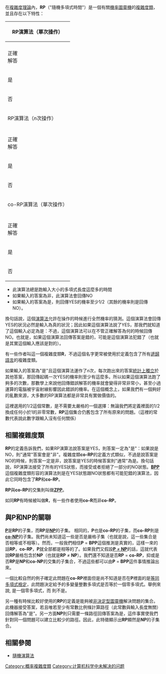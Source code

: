{{Unreferenced|time=2008-7-1}}
在[[計算複雜性理論|複雜度理論]]內，'''RP'''（"隨機多項式時間"）是一個有關[[機率圖靈機|機率圖靈機]]的[[複雜度類|複雜度類]]，並且存在以下特性：
{|class="wikitable" style="float:right;text-align:center"
!colspan="3"|RP演算法（單次操作）
|-
|
|colspan="2"|產生的答案
|-
| 正確<br/>解答
| 是
| 否
|-
| 是
| ≥ 1/2
| ≤ 1/2
|-
| 否
| 0
| 1
|-
!colspan="3"|RP演算法（''n''次操作）
|-
|
|colspan="2"|產生的答案
|-
| 正確<br/>解答
| 是
| 否
|-
| 是
| ≥ 1 − 2<sup>−''n''</sup>
| ≤ 2<sup>−''n''</sup>
|-
| 否
| 0
| 1
|-
!colspan="3"|co-RP演算法（單次操作）
|-
|
|colspan="2"|產生的解答
|-
| 正確<br/>解答
| 是
| 否
|-
| 是
| 1
| 0
|-
| 否
| ≤ 1/2
| ≥ 1/2
|}

* 此演算法總是跑輸入大小的多項式長度這麼多的時間
* 如果輸入的答案為非，此演算法會回傳NO
* 如果輸入的答案為是，則回傳YES的機率至少1/2（其餘的機率則是回傳NO）。

換句話說，這個[[演算法|演算法]]允許在操作的時候進行全然機率的猜測。這個演算法會回傳YES的狀況必然是輸入為真的狀況；因此如果這個演算法說了YES，那我們就知道了這個輸入必定為是：不過，這個演算法可以在不管正確解答為何的時候回傳NO。也就是，如果這個演算法回傳答案是錯的，可能是這個演算法犯錯了（也就是其實這個輸入應該是對的）。

有一些作者叫這一個複雜度類'''R'''，不過這個名字更常被使用於定義包含了所有[[遞歸語言|遞歸語言]]的複雜度類。

如果輸入的答案為"是"且這個演算法運作了''n''次，每次跑出來的答案[[Statistical_independence|統計上獨立]]於其他答案，那回傳起碼一次YES的機率則至少有{{nowrap|1 − 2<sup>−''n''</sup>}}這麼多。所以如果這個演算法跑了夠多的次數，那數學上來說他回傳錯誤解答的機率就會變得非常非常小，甚至小過運算的電腦被宇宙射線影響因此錯誤的機率。在這個概念上，如果我們有一個夠好的亂數來源，大多數的RP演算法都是非常具有實做價值的。

這裡選用的1/2這個常數，是不需要太嚴格的一個選擇：無論我們將定義裡面的1/2換成任何小於1的非零常數，'''RP'''這個集合仍舊包含了所有原來的問題。（這裡的常數代表說此數字跟輸入沒有任何關係）

== 相關複雜度類 ==
'''RP'''的定義告訴我們，如果RP演算法說答案是YES，則答案一定為"是"：如果說是NO，則"通常"答案會是"非"。複雜度類'''co-RP'''的定義方式類似，不過是說答案是NO的時候，則答案一定是非，說答案是YES的時候答案則"通常"為是。換句話說，RP演算法接受了所有的YES狀態，而接受或者拒絕了一部分的NO狀態。'''[[BPP_(複雜度)|BPP]]'''這個複雜度類形容的演算法則是在YES狀態跟NO狀態都有可能犯錯的演算法，因此它同時包含了'''RP'''和'''co-RP'''。

'''RP'''與'''co-RP'''的交集則叫做'''[[ZPP_(複雜度)|ZPP]]'''。 

如同'''RP'''有時候被叫做'''R'''，有一些作者使用'''co-R'''而非'''co-RP'''。

== 與P和NP的關聯 ==
'''[[P_(複雜度)|P]]'''是'''RP'''的子集，而'''RP'''是'''[[NP_(複雜度)|NP]]'''的子集。  相同的，'''P'''也是'''co-RP'''的子集，而'''co-RP'''則是'''[[co-NP|co-NP]]'''的子集。我們尚未知道這一些是否是嚴格子集（也就是說，這一些集合是否相等或不相等）。然而，一般我們相信'''P''' = '''BPP'''這個推測是真實的，這樣一來的話'''RP'''，'''co-RP'''，'''P'''就全部都是相等的了。如果我們又假設[[P/NP問題|'''P''' ≠ '''NP''']]的話，這就代表說'''RP'''嚴格包含於'''NP'''（也就是'''RP''' ≠ '''NP'''）。我們還不知道是否'''RP''' = '''co-RP'''，抑或是否'''RP'''是'''NP'''和'''co-NP'''的交集的子集合，不過這些都可以由'''P''' = '''BPP'''這件事情推論出來。

一個比較自然的例子確定此問題在'''co-RP'''裡面但是尚不知道是否在'''P'''裡面的是[[等同多項式檢定|等同多項式檢定]]，此問題決定給予的多變量整數多項式是否等於一個零多項式。舉例來說, {{nowrap|''x''·''x'' - ''y''·''y'' - (''x'' + ''y'')·(''x'' - ''y'')}}是一個零多項式，而
{{nowrap|''x''·''x'' + ''y''·''y''}}則不是。

另一種有時候比較好使用的'''RP'''的定義是能夠被[[非決定型圖靈機|非決定型圖靈機]]解決問題的集合。此機器接受答案，若且唯若至少有常數比例條計算路徑（此常數與輸入長度無關）回傳解答為"是"。另一方面'''NP'''則只需要一條路徑回傳答案為是，這件事實使我們針對同一個問題可以建立比較少的路徑。因此，此特徵顯示出'''RP'''顯然是'''NP'''的子集合。

==相關參閱==
*[[隨機演算法|隨機演算法]]

{{复杂度类}}

[[Category:概率複雜度類|Category:概率複雜度類]]
[[Category:计算机科学中未解决的问题|Category:计算机科学中未解决的问题]]